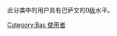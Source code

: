 {{Empty category}}
此分类中的用户具有巴萨文的0[[Wikipedia:巴別#開始使用巴別語言模板|级]]水平。

[[Category:Bas_使用者|Category:Bas 使用者]]